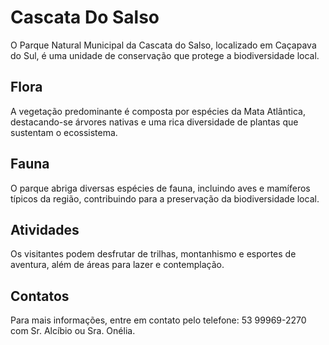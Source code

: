 # Cascata Do Salso

O Parque Natural Municipal da Cascata do Salso, localizado em Caçapava do Sul, é uma unidade de conservação que protege a biodiversidade local.

## Flora

A vegetação predominante é composta por espécies da Mata Atlântica, destacando-se árvores nativas e uma rica diversidade de plantas que sustentam o ecossistema.

## Fauna

O parque abriga diversas espécies de fauna, incluindo aves e mamíferos típicos da região, contribuindo para a preservação da biodiversidade local.

## Atividades

Os visitantes podem desfrutar de trilhas, montanhismo e esportes de aventura, além de áreas para lazer e contemplação.

## Contatos

Para mais informações, entre em contato pelo telefone: 53 99969-2270 com Sr. Alcíbio ou Sra. Onélia.